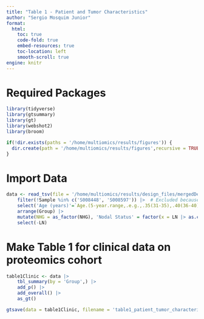 ```yaml
---
title: "Table 1 - Patient and Tumor Characteristics"
author: "Sergio Mosquim Junior"
format:
  html:
    toc: true
    code-fold: true
    embed-resources: true
    toc-location: left
    smooth-scroll: true
engine: knitr
---
```


# Required Packages
```r
library(tidyverse)
library(gtsummary)
library(gt)
library(webshot2)
library(broom)
```

```r
if(!dir.exists(paths = '/home/multiomics/results/figures')) {
  dir.create(path = '/home/multiomics/results/figures',recursive = TRUE)
}
```

# Import Data
```r
data <- read_tsv(file = '/home/multiomics/results/design_files/mergedDesign_ref_hisscore.tsv') |> 
    filter(!Sample %in% c('S008448', 'S008597')) |>  # Excluded because stock tubes were not available
    select('Age (years)'=`Age.(5-year.range,.e.g.,.35(31-35),.40(36-40),.45(41-45).etc.)`,'Tumor Size (mm)'=Size.mm,LN,PR,NHG,'Histological Subtype'=InvCa.type, Group = Group.Info) |>
    arrange(Group) |> 
    mutate(NHG = as_factor(NHG), 'Nodal Status' = factor(x = LN |> as.character(), labels = c('1'='Positive', '0'='Negative')) |> relevel(ref = 'Positive'), across(where(is_double), as.integer), across(where(is.character), as_factor)) |> 
    select(-LN)
```

# Make Table 1 for clinical data on proteomics cohort

```r
table1Clinic <- data |> 
    tbl_summary(by = 'Group',) |> 
    add_p() |> 
    add_overall() |> 
    as_gt()

gtsave(data = table1Clinic, filename = 'table1_patient_tumor_characteristics.html', path = '/home/multiomics/results/figures' )
```